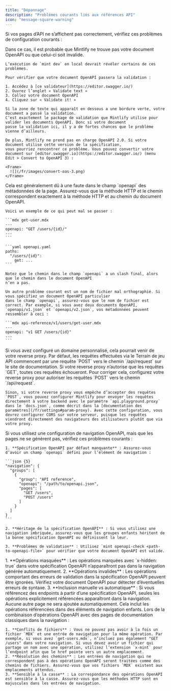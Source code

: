 ```yaml
---
title: "Dépannage"
description: "Problèmes courants liés aux références API"
icon: "message-square-warning"
---
```


Si vos pages d’API ne s’affichent pas correctement, vérifiez ces problèmes de configuration courants :

<AccordionGroup>
  <Accordion title="Toutes mes pages OpenAPI sont complètement vides">
    Dans ce cas, il est probable que Mintlify ne trouve pas votre document OpenAPI
    ou que celui-ci soit invalide.

    L’exécution de `mint dev` en local devrait révéler certains de ces problèmes.

    Pour vérifier que votre document OpenAPI passera la validation :

    1. Accédez à [ce validateur](https://editor.swagger.io/)
    2. Ouvrez l’onglet « Validate text »
    3. Collez votre document OpenAPI
    4. Cliquez sur « Validate it! »

    Si la zone de texte qui apparaît en dessous a une bordure verte, votre document a passé la validation.
    C’est exactement le package de validation que Mintlify utilise pour valider les documents OpenAPI. Donc si votre document
    passe la validation ici, il y a de fortes chances que le problème vienne d’ailleurs.

    De plus, Mintlify ne prend pas en charge OpenAPI 2.0. Si votre document utilise cette version de la spécification,
    vous pourriez rencontrer ce problème. Vous pouvez convertir votre document sur [editor.swagger.io](https://editor.swagger.io/) (menu Edit > Convert to OpenAPI 3) :

    <Frame>
      ![](/fr/images/convert-oas-3.png)
    </Frame>
  </Accordion>

  <Accordion title="L’une de mes pages OpenAPI est complètement vide">
    Cela est généralement dû à une faute dans le champ `openapi` des métadonnées de la page. Assurez-vous que
    la méthode HTTP et le chemin correspondent exactement à la méthode HTTP et au chemin du document OpenAPI.

    Voici un exemple de ce qui peut mal se passer :

    ```mdx get-user.mdx
    ---
    openapi: "GET /users/{id}/"
    ---
    ```

    ```yaml openapi.yaml
    paths:
      "/users/{id}":
        get: ...
    ```

    Notez que le chemin dans le champ `openapi` a un slash final, alors que le chemin dans le document OpenAPI
    n’en a pas.

    Un autre problème courant est un nom de fichier mal orthographié. Si vous spécifiez un document OpenAPI particulier
    dans le champ `openapi`, assurez-vous que le nom de fichier est correct. Par exemple, si vous avez deux documents OpenAPI,
    `openapi/v1.json` et `openapi/v2.json`, vos métadonnées peuvent ressembler à ceci :

    ```mdx api-reference/v1/users/get-user.mdx
    ---
    openapi: "v1 GET /users/{id}"
    ---
    ```
  </Accordion>

  <Accordion title="Les requêtes depuis le Terrain de jeu API ne fonctionnent pas">
    Si vous avez configuré un domaine personnalisé, cela pourrait venir de votre reverse proxy. Par
    défaut, les requêtes effectuées via le Terrain de jeu API commencent par une requête `POST` vers le
    chemin `/api/request` sur le site de documentation. Si votre reverse proxy n’autorise que les requêtes `GET`,
    toutes ces requêtes échoueront. Pour corriger cela, configurez votre reverse proxy pour
    autoriser les requêtes `POST` vers le chemin `/api/request`.

    Sinon, si votre reverse proxy vous empêche d’accepter des requêtes `POST`, vous pouvez configurer Mintlify pour envoyer les requêtes directement à votre backend avec le paramètre `api.playground.proxy` dans le `docs.json`, comme décrit dans la [documentation des paramètres](/fr/settings#param-proxy). Avec cette configuration, vous devrez configurer CORS sur votre serveur, puisque les requêtes viendront directement des navigateurs des utilisateurs plutôt que via votre proxy.
  </Accordion>

  <Accordion title="Les entrées de navigation OpenAPI ne génèrent pas de pages">
    Si vous utilisez une configuration de navigation OpenAPI, mais que les pages ne se génèrent pas, vérifiez ces problèmes courants :

    1. **Spécification OpenAPI par défaut manquante** : Assurez-vous d’avoir un champ `openapi` défini pour l’élément de navigation :

    ```json {5}
    "navigation": {
      "groups": [
        {
          "group": "API reference",
          "openapi": "/path/to/openapi.json",
          "pages": [
            "GET /users",
            "POST /users"
          ]
        }
      ]
    }
    ```

    2. **Héritage de la spécification OpenAPI** : Si vous utilisez une navigation imbriquée, assurez-vous que les groupes enfants héritent de la bonne spécification OpenAPI ou définissent la leur.

    3. **Problèmes de validation** : Utilisez `mint openapi-check <path-to-openapi-file>` pour vérifier que votre document OpenAPI est valide.
  </Accordion>

  <Accordion title="Certaines opérations OpenAPI apparaissent dans la navigation mais d'autres non">
    1. **Opérations masquées** : Les opérations marquées avec `x-hidden: true` dans votre spécification OpenAPI n’apparaîtront pas dans la navigation générée automatiquement.
    2. **Opérations invalides** : Les opérations comportant des erreurs de validation dans la spécification OpenAPI peuvent être ignorées. Vérifiez votre document OpenAPI pour détecter d’éventuelles erreurs de syntaxe.
    3. **Inclusion manuelle vs automatique** : Si vous référencez des endpoints à partir d’une spécification OpenAPI, seules les opérations explicitement référencées apparaîtront dans la navigation. Aucune autre page ne sera ajoutée automatiquement. Cela inclut les opérations référencées dans des éléments de navigation enfants.
  </Accordion>

  <Accordion title="Navigation mixte (pages OpenAPI et MDX) ne fonctionnant pas correctement">
    Lors de la combinaison d’opérations OpenAPI avec des pages de documentation classiques dans la navigation :

    1. **Conflits de fichiers** : Vous ne pouvez pas avoir à la fois un fichier `MDX` et une entrée de navigation pour la même opération. Par exemple, si vous avez `get-users.mdx`, n’incluez pas également "GET /users" dans votre navigation. Si vous devez avoir un fichier qui partage un nom avec une opération, utilisez l’extension `x-mint` pour l’endpoint afin que le href pointe vers un autre emplacement.
    2. **Résolution des chemins** : Les entrées de navigation qui ne correspondent pas à des opérations OpenAPI seront traitées comme des chemins de fichiers. Assurez-vous que vos fichiers `MDX` existent aux emplacements attendus.
    3. **Sensible à la casse** : La correspondance des opérations OpenAPI est sensible à la casse. Assurez-vous que les méthodes HTTP sont en majuscules dans les entrées de navigation.
  </Accordion>
</AccordionGroup>
